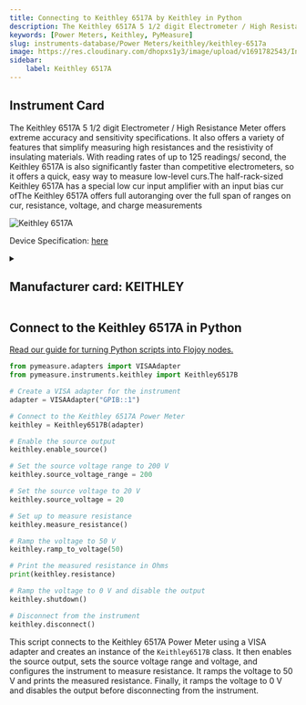 ```yaml
---
title: Connecting to Keithley 6517A by Keithley in Python
description: The Keithley 6517A 5 1/2 digit Electrometer / High Resistance Meter offers extreme accuracy and sensitivity specifications. It also offers a variety of features that simplify measuring high resistances and the resistivity of insulating materials. With reading rates of up to 125 readings/ second, the Keithley 6517A is also significantly faster than competitive electrometers, so it offers a quick, easy way to measure low-level curs.The half-rack-sized Keithley 6517A has a special low cur input amplifier with an input bias cur ofThe Keithley 6517A offers full autoranging over the full span of ranges on cur, resistance, voltage, and charge measurements
keywords: [Power Meters, Keithley, PyMeasure] 
slug: instruments-database/Power Meters/keithley/keithley-6517a 
image: https://res.cloudinary.com/dhopxs1y3/image/upload/v1691782543/Instruments/Power%20Meters/Keithley-6517A/Keithley-6517A.jpg
sidebar:
    label: Keithley 6517A 
---
```



## Instrument Card

The Keithley 6517A 5 1/2 digit Electrometer / High Resistance Meter offers extreme accuracy and sensitivity specifications. It also offers a variety of features that simplify measuring high resistances and the resistivity of insulating materials. With reading rates of up to 125 readings/ second, the Keithley 6517A is also significantly faster than competitive electrometers, so it offers a quick, easy way to measure low-level curs.The half-rack-sized Keithley 6517A has a special low cur input amplifier with an input bias cur ofThe Keithley 6517A offers full autoranging over the full span of ranges on cur, resistance, voltage, and charge measurements

![Keithley 6517A](https://res.cloudinary.com/dhopxs1y3/image/upload/v1691782543/Instruments/Power%20Meters/Keithley-6517A/Keithley-6517A.jpg)

Device Specification: [here](https://www.testequipmenthq.com/datasheets/KEITHLEY-6517A-Datasheet.pdf)

<details style={{ marginTop: "15px"}}>
<summary><h2 style={{display:'inline'}}>Manufacturer card: KEITHLEY</h2></summary>

![KEITHLEY](https://res.cloudinary.com/dhopxs1y3/image/upload/v1692806202/Instruments/Vendor%20Logos/Keithley.png)

Keithley Instruments is a measurement and instrument company headquartered in Solon, Ohio, that develops, manufactures, markets, and sells data acquisition products, as well as complete systems for high-volume production and assembly testing.

- Headquarters: Cleveland, Ohio, United States
- Yearly Revenue (millions, USD): 110.6
- Vendor Website: [here](https://www.tek.com/en)

</details>


<FeaturedInstrumentVideo category="POWER_METERS" />

## Connect to the Keithley 6517A in Python

[Read our guide for turning Python scripts into Flojoy nodes.](https://docs.flojoy.ai/contribution/blocks/custom-flojoy-block/)



<Tabs>
<TabItem value="Flojoy" label="Flojoy" className="flojoy-instrument-tabs">

<SectionsCard category="POWER_METERS" manufacturer="Keithley"></SectionsCard>

</TabItem>
<TabItem value="PyMeasure" label="PyMeasure">


```python
from pymeasure.adapters import VISAAdapter
from pymeasure.instruments.keithley import Keithley6517B

# Create a VISA adapter for the instrument
adapter = VISAAdapter("GPIB::1")

# Connect to the Keithley 6517A Power Meter
keithley = Keithley6517B(adapter)

# Enable the source output
keithley.enable_source()

# Set the source voltage range to 200 V
keithley.source_voltage_range = 200

# Set the source voltage to 20 V
keithley.source_voltage = 20

# Set up to measure resistance
keithley.measure_resistance()

# Ramp the voltage to 50 V
keithley.ramp_to_voltage(50)

# Print the measured resistance in Ohms
print(keithley.resistance)

# Ramp the voltage to 0 V and disable the output
keithley.shutdown()

# Disconnect from the instrument
keithley.disconnect()
```

This script connects to the Keithley 6517A Power Meter using a VISA adapter and creates an instance of the `Keithley6517B` class. It then enables the source output, sets the source voltage range and voltage, and configures the instrument to measure resistance. It ramps the voltage to 50 V and prints the measured resistance. Finally, it ramps the voltage to 0 V and disables the output before disconnecting from the instrument.

</TabItem>
</Tabs>